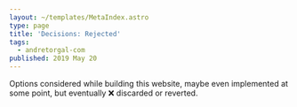 ```yaml
---
layout: ~/templates/MetaIndex.astro
type: page
title: 'Decisions: Rejected'
tags:
  - andretorgal-com
published: 2019 May 20
---
```


<Abstract>

Options considered while building this website, maybe even implemented at some point, but eventually :x: discarded or reverted.

</Abstract>

